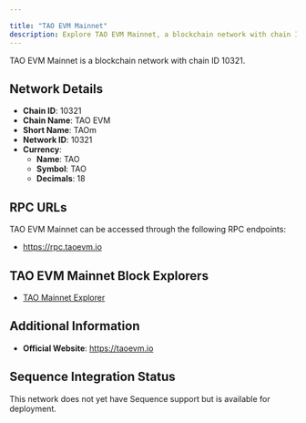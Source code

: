 ```yaml
---

title: "TAO EVM Mainnet"
description: Explore TAO EVM Mainnet, a blockchain network with chain ID 10321. Learn about its native currency, TAO, and how to interact with the network.
---
```




TAO EVM Mainnet is a blockchain network with chain ID 10321.

## Network Details

- **Chain ID**: 10321
- **Chain Name**: TAO EVM
- **Short Name**: TAOm
- **Network ID**: 10321
- **Currency**: 
  - **Name**: TAO
  - **Symbol**: TAO
  - **Decimals**: 18

## RPC URLs

TAO EVM Mainnet can be accessed through the following RPC endpoints:

- https://rpc.taoevm.io

## TAO EVM Mainnet Block Explorers

- [TAO Mainnet Explorer](https://taoscan.org)

## Additional Information

- **Official Website**: https://taoevm.io

## Sequence Integration Status

This network does not yet have Sequence support but is available for deployment.
